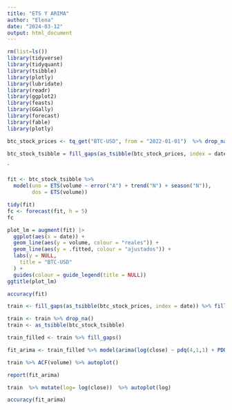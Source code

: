 ```yaml
---
title: "ETS Y ARIMA"
author: "Elena"
date: "2024-03-12"
output: html_document
---
```


```r
rm(list=ls())
library(tidyverse)
library(tidyquant)
library(tsibble)
library(plotly)
library(lubridate)
library(readr)
library(ggplot2)
library(feasts)
library(GGally)
library(forecast)
library(fable)
library(plotly)
```

```r
btc_stock_prices <- tq_get("BTC-USD", from = "2022-01-01")  %>% drop_na()

```

```r
btc_stock_tsibble = fill_gaps(as_tsibble(btc_stock_prices, index = date)) %>% fill(volume)
```

`
```r

fit <- btc_stock_tsibble %>%
  model(uno = ETS(volume ~ error("A") + trend("N") + season("N")),
        dos = ETS(volume))

tidy(fit)
fc <- forecast(fit, h = 5)
fc
```

```r
plot_lm = augment(fit) |>
  ggplot(aes(x = date)) +
  geom_line(aes(y = volume, colour = "reales")) +
  geom_line(aes(y = .fitted, colour = "ajustados")) +
  labs(y = NULL,
    title = "BTC-USD"
  ) +
  guides(colour = guide_legend(title = NULL))
ggtitle(plot_lm)
```

```r
accuracy(fit)
```

```r
train <- fill_gaps(as_tsibble(btc_stock_prices, index = date)) %>% fill(volume)
```

```r
train <- train %>% drop_na()
train <- as_tsibble(btc_stock_tsibble)
```

```r
train_filled <- train %>% fill_gaps()

fit_arima <- train_filled %>% model(arima(log(close) ~ pdq(4,1,1) + PDQ(0,0,0)))
```


```r
train %>% ACF(volume) %>% autoplot()
```
```r
report(fit_arima)
```
```r
train  %>% mutate(log= log(close))  %>% autoplot(log)
```

```r
accuracy(fit_arima)
```


